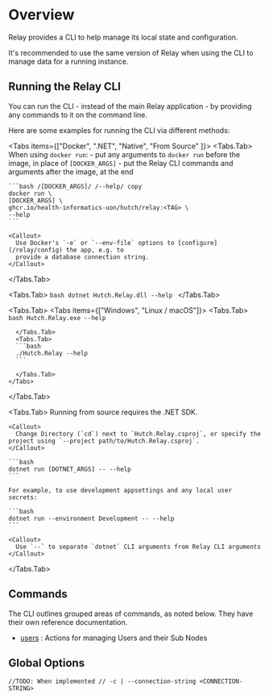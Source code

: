 
# Overview

Relay provides a CLI to help manage its local state and configuration.

<Callout>
  It's recommended to use the same version of Relay when using the CLI to manage
  data for a running instance.
</Callout>

## Running the Relay CLI

You can run the CLI - instead of the main Relay application - by providing any commands to it on the command line.

Here are some examples for running the CLI via different methods:

<Tabs items={["Docker", ".NET", "Native", "From Source" ]}>
  <Tabs.Tab>
    When using `docker run`:
    - put any arguments to `docker run` before the image, in place of `[DOCKER_ARGS]`
    - put the Relay CLI commands and arguments after the image, at the end

    ```bash /[DOCKER_ARGS]/ /--help/ copy
    docker run \
    [DOCKER_ARGS] \
    ghcr.io/health-informatics-uon/hutch/relay:<TAG> \
    --help
    ```

    <Callout>
      Use Docker's `-e` or `--env-file` options to [configure](/relay/config) the app, e.g. to
      provide a database connection string.
    </Callout>

  </Tabs.Tab>
  
  <Tabs.Tab>
    ```bash
    dotnet Hutch.Relay.dll --help
    ```
  </Tabs.Tab>

  <Tabs.Tab>
    <Tabs items={["Windows", "Linux / macOS"]}>
      <Tabs.Tab>
      ```bash
      Hutch.Relay.exe --help
      ```
      
      </Tabs.Tab>
      <Tabs.Tab>
      ```bash
      ./Hutch.Relay --help
      ```
      
      </Tabs.Tab>
    </Tabs>
  </Tabs.Tab>

  <Tabs.Tab>
    Running from source requires the .NET <Code><DotnetVersion /></Code> SDK.

    <Callout>
      Change Directory (`cd`) next to `Hutch.Relay.csproj`, or specify the project using `--project path/to/Hutch.Relay.csproj`.
    </Callout>

    ```bash
    dotnet run [DOTNET_ARGS] -- --help
    ```

    For example, to use development appsettings and any local user secrets:

    ```bash
    dotnet run --environment Development -- --help
    ```

    <Callout>
      Use `--` to separate `dotnet` CLI arguments from Relay CLI arguments
    </Callout>

  </Tabs.Tab>
</Tabs>

## Commands

The CLI outlines grouped areas of commands, as noted below. They have their own reference documentation.

- [users](/relay/cli/users) : Actions for managing Users and their Sub Nodes

## Global Options

`//TODO: When implemented // -c | --connection-string <CONNECTION-STRING>`